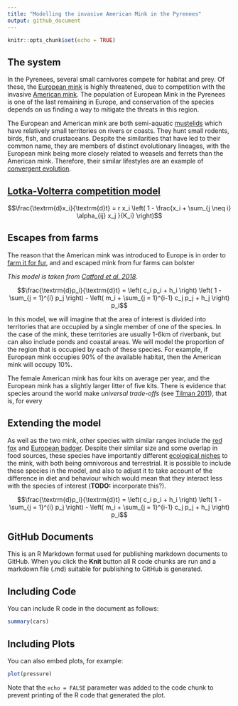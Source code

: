 ```yaml
---
title: "Modelling the invasive American Mink in the Pyrenees"
output: github_document
---
```


```r
knitr::opts_chunk$set(echo = TRUE)
```

## The system

In the Pyrenees, several small carnivores compete for habitat and prey. Of these, the [European mink](https://en.wikipedia.org/wiki/European_mink)
is highly threatened, due to competition with the invasive [American mink](https://en.wikipedia.org/wiki/American_mink). The population of European Mink
in the Pyrenees is one of the last remaining in Europe, and conservation of the species depends on us finding a way to mitigate
the threats in this region.

The European and American mink are both semi-aquatic [mustelids](https://en.wikipedia.org/wiki/Mustelidae) which have relatively small territories on rivers or coasts. They hunt
small rodents, birds, fish, and crustaceans. Despite the similarities that have led to their common name, they are members of distinct evolutionary
lineages, with the European mink being more closely related to weasels and ferrets than the American mink. Therefore, their similar lifestyles are an example
of [convergent evolution](https://en.wikipedia.org/wiki/Convergent_evolution).

## [Lotka-Volterra competition model](https://en.wikipedia.org/wiki/Competitive_Lotka%E2%80%93Volterra_equations)

$$\frac{\textrm{d}x_i}{\textrm{d}t} = 
        r x_i \left( 1 - \frac{x_i + \sum_{j \neq i} \alpha_{ij} x_j }{K_i} \right)$$



## Escapes from farms

The reason that the American mink was introduced to Europe is in order to [farm it for fur](https://en.wikipedia.org/wiki/Fur_farming), and 
and escaped mink from fur farms can bolster 

*This model is taken from [Catford et al. 2018](http://www.nature.com/articles/s41467-018-04491-3)*.

$$\frac{\textrm{d}p_i}{\textrm{d}t} = 
        \left( c_i p_i + h_i \right) \left( 1 - \sum_{j = 1}^{i} p_j \right) -
        \left( m_i + \sum_{j = 1}^{i-1} c_j p_j + h_j \right) p_i$$

In this model, we will imagine that the area of interest is divided into territories that are occupied by a single member of one of the species.
In the case of the mink, these territories are usually 1-6km of riverbank, but can also include ponds and coastal areas. We will model the proportion
of the region that is occupied by each of these species. For example, if European mink occupies 90% of the available habitat, then the American
mink will occupy 10%.

The female American mink has four kits on average per year, and the European mink has a slightly larger litter of five kits. There is
evidence that species around the world make *universal trade-offs* (see [Tilman 2011](https://www.journals.uchicago.edu/doi/10.1086/661245)),
that is, for every 

## Extending the model

As well as the two mink, other species with similar ranges include the [red fox](https://en.wikipedia.org/wiki/Red_fox) and
[European badger](https://en.wikipedia.org/wiki/European_badger). Despite their similar size and some overlap in food sources, these species
have importantly different [ecological niches](https://en.wikipedia.org/wiki/Ecological_niche) to the mink, with both being omnivorous and terrestrial.
It is possible to include these species in the model, and also to adjust it to take
account of the difference in diet and behaviour which would mean that they interact less with the species of interest (**TODO:** incorporate this?).


$$\frac{\textrm{d}p_i}{\textrm{d}t} = 
        \left( c_i p_i + h_i \right) \left( 1 - \sum_{j = 1}^{i} p_j \right) -
        \left( m_i + \sum_{j = 1}^{i-1} c_j p_j + h_j \right) p_i$$

## GitHub Documents

This is an R Markdown format used for publishing markdown documents to GitHub. When you click the **Knit** button all R code chunks are run and a markdown file (.md) suitable for publishing to GitHub is generated.

## Including Code

You can include R code in the document as follows:

```r
summary(cars)
```

## Including Plots

You can also embed plots, for example:

```r
plot(pressure)
```

Note that the `echo = FALSE` parameter was added to the code chunk to prevent printing of the R code that generated the plot.
